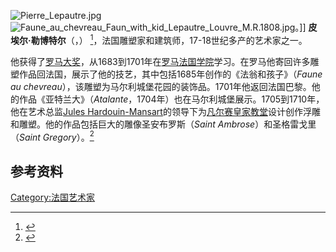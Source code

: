 [[File:Pierre_Lepautre.jpg|thumb]]
[[File:Faune_au_chevreau_Faun_with_kid_Lepautre_Louvre_M.R.1808.jpg|thumb]]。]]
'''皮埃尔·勒博特尔'''（{{lang|fr|Pierre Lepautre}}，{{bd|1659年|3月4日|1744年|1月22日}}）
<ref>{{cite book
| last     = Chalmers
| first     = Alexander
| title     = The general biographical dictionary: containing an historical and critical account of the lives and writings of the most eminent persons in every nation, particularly the British and Irish, from the earliest accounts to the present time, Volume 24
| url     = http://books.google.nl/books?id=D9sFAAAAQAAJ&dq=%22Le%20Pautre%22&pg=PA214#v=onepage&q=%22Le%20Pautre%22&f=false
| year     = 1815
| publisher     = Oxford University
| pages     = 214.
| access-date     = 2011-02-21
| archive-date     = 2011-07-24
| archive-url     = https://web.archive.org/web/20110724152618/http://books.google.nl/books?id=D9sFAAAAQAAJ&dq=%22Le%20Pautre%22&pg=PA214#v=onepage&q=%22Le%20Pautre%22&f=false
| dead-url     = no
}}</ref>，法国雕塑家和建筑师，17-18世纪多产的艺术家之一。

他获得了[[罗马大奖|罗马大奖]]，从1683到1701年在[[罗马法国学院|罗马法国学院]]学习。在罗马他寄回许多雕塑作品回法国，展示了他的技艺，其中包括1685年创作的《法翁和孩子》（''Faune au chevreau''），该雕塑为马尔利城堡花园的装饰品。1701年他返回法国巴黎。他的作品《亚特兰大》（''Atalante''，1704年）也在马尔利城堡展示。1705到1710年，他在艺术总监[[Jules_Hardouin-Mansart|Jules Hardouin-Mansart]]的领导下为[[凡尔赛皇家教堂|凡尔赛皇家教堂]]设计创作浮雕和雕塑。他的作品包括巨大的雕像圣安布罗斯（''Saint Ambrose''）和圣格雷戈里（''Saint Gregory''）。<ref>{{Cite web |url=http://www.sculpturesversailles.fr/html/5/index/index.htm |title=Sculptures and decorative details in the Royal Chapel |accessdate=2011-02-21 |archive-date=2005-10-16 |archive-url=https://web.archive.org/web/20051016213703/http://www.sculpturesversailles.fr/html/5/index/index.htm |dead-url=yes }}</ref>

==参考资料==
{{reflist}}

[[Category:法国艺术家|Category:法国艺术家]]